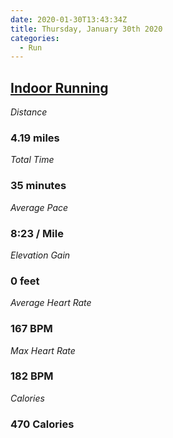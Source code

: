 ```yaml
---
date: 2020-01-30T13:43:34Z
title: Thursday, January 30th 2020
categories:
  - Run
---
```

## [Indoor Running](https://www.strava.com/activities/3059072843)

_Distance_

### 4.19 miles

_Total Time_

### 35 minutes

_Average Pace_

### 8:23 / Mile

_Elevation Gain_

### 0 feet

_Average Heart Rate_

### 167 BPM

_Max Heart Rate_

### 182 BPM

_Calories_

### 470 Calories